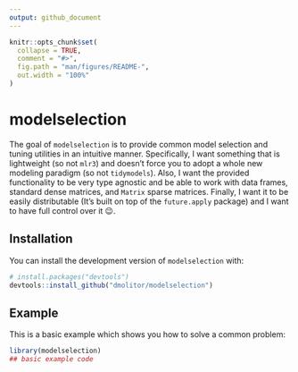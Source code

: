 ```yaml
---
output: github_document
---
```


<!-- README.md is generated from README.Rmd. Please edit that file -->

```r
knitr::opts_chunk$set(
  collapse = TRUE,
  comment = "#>",
  fig.path = "man/figures/README-",
  out.width = "100%"
)
```

# modelselection

<!-- badges: start -->
<!-- badges: end -->

The goal of `modelselection` is to provide common model selection and tuning 
utilities in an intuitive manner. Specifically, I want something that is 
lightweight (so not `mlr3`) and doesn't force you to adopt a whole new modeling
paradigm (so not `tidymodels`). Also, I want the provided functionality to be
very type agnostic and be able to work with data frames, standard dense
matrices, and `Matrix` sparse matrices. Finally, I want it to be easily
distributable (It's built on top of the `future.apply` package) and I want to 
have full control over it 😉.

## Installation

You can install the development version of `modelselection` with:

``` r
# install.packages("devtools")
devtools::install_github("dmolitor/modelselection")
```

## Example

This is a basic example which shows you how to solve a common problem:

```r
library(modelselection)
## basic example code
```

